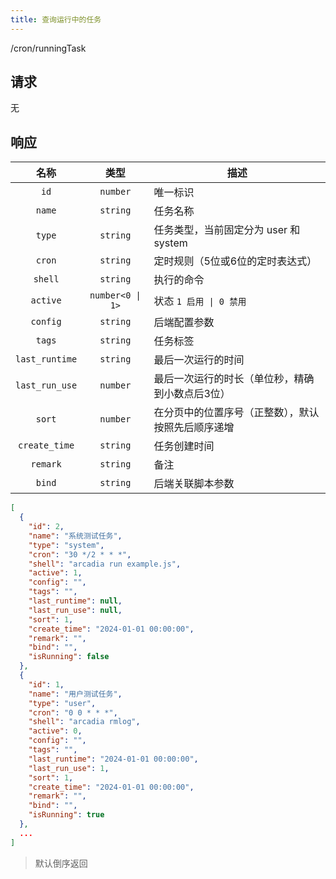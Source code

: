 ```yaml
---
title: 查询运行中的任务
---
```


<GET>/cron/runningTask</GET>

## 请求

无

## 响应

<APITable>

| 名称 | 类型 | 描述 |
| :-: | :-: | --- |
| `id` | `number` | 唯一标识 |
| `name` | `string` | 任务名称 |
| `type` | `string` | 任务类型，当前固定分为 user 和 system |
| `cron` | `string` | 定时规则（5位或6位的定时表达式） |
| `shell` | `string` | 执行的命令 |
| `active` | `number<0 \| 1>` | 状态 `1 启用 \| 0 禁用` |
| `config` | `string` | 后端配置参数 |
| `tags` | `string` | 任务标签 |
| `last_runtime` | `string` | 最后一次运行的时间 |
| `last_run_use` | `number` | 最后一次运行的时长（单位秒，精确到小数点后3位） |
| `sort` | `number` | 在分页中的位置序号（正整数），默认按照先后顺序递增 |
| `create_time` | `string` | 任务创建时间 |
| `remark` | `string` | 备注 |
| `bind` | `string` | 后端关联脚本参数 |

</APITable>

```json title="示例"
[
  {
    "id": 2,
    "name": "系统测试任务",
    "type": "system",
    "cron": "30 */2 * * *",
    "shell": "arcadia run example.js",
    "active": 1,
    "config": "",
    "tags": "",
    "last_runtime": null,
    "last_run_use": null,
    "sort": 1,
    "create_time": "2024-01-01 00:00:00",
    "remark": "",
    "bind": "",
    "isRunning": false
  },
  {
    "id": 1,
    "name": "用户测试任务",
    "type": "user",
    "cron": "0 0 * * *",
    "shell": "arcadia rmlog",
    "active": 0,
    "config": "",
    "tags": "",
    "last_runtime": "2024-01-01 00:00:00",
    "last_run_use": 1,
    "sort": 1,
    "create_time": "2024-01-01 00:00:00",
    "remark": "",
    "bind": "",
    "isRunning": true
  },
  ...
]
```

> 默认倒序返回
